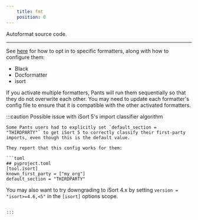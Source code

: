 ```yaml
---
    title: fmt
    position: 0
---
```


Autoformat source code.

---

See [here](../overview/linters-and-formatters.mdx) for how to opt in to specific formatters, along with how to configure them:

- Black
- Docformatter
- isort

If you activate multiple formatters, Pants will run them sequentially so that they do not overwrite each other. You may need to update each formatter's config file to ensure that it is compatible with the other activated formatters.

:::caution Possible issue with iSort 5's import classifier algorithm

````
Some Pants users had to explicitly set `default_section = "THIRDPARTY"` to get iSort 5 to correctly classify their first-party imports, even though this is the default value.

They report that this config works for them:

```toml
## pyproject.toml
[tool.isort]
known_first_party = ["my_org"]
default_section = "THIRDPARTY"
````

You may also want to try downgrading to iSort 4.x by setting `version = "isort>=4.6,<5"` in the `[isort]` options scope.

```

:::

```

